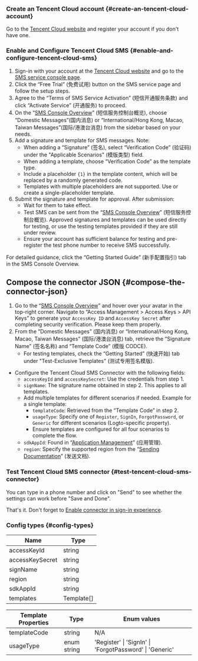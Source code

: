 ### Create an Tencent Cloud account \{#create-an-tencent-cloud-account}

Go to the [Tencent Cloud website](https://cloud.tencent.com/) and register your account if you don't have one.

### Enable and Configure Tencent Cloud SMS \{#enable-and-configure-tencent-cloud-sms}

1. Sign-in with your account at the [Tencent Cloud website](https://cloud.tencent.com/) and go to the [SMS service console page](https://cloud.tencent.com/product/sms).
2. Click the “Free Trial” (免费试用) button on the SMS service page and follow the setup steps.
3. Agree to the “Terms of SMS Service Activation” (短信开通服务条款) and click “Activate Service” (开通服务) to proceed.
4. On the “[SMS Console Overview](https://console.cloud.tencent.com/smsv2)” (短信服务控制台概览), choose “Domestic Messages”(国内消息) or “International/Hong Kong, Macao, Taiwan Messages”(国际/港澳台消息) from the sidebar based on your needs.
5. Add a signature and template for SMS messages. Note:
   - When adding a “Signature” (签名), select “Verification Code” (验证码) under the "Applicable Scenarios" (模版类型) field.
   - When adding a template, choose “Verification Code” as the template type.
   - Include a placeholder `{1}` in the template content, which will be replaced by a randomly generated code.
   - Templates with multiple placeholders are not supported. Use or create a single-placeholder template.
6. Submit the signature and template for approval. After submission:
   - Wait for them to take effect.
   - Test SMS can be sent from the “[SMS Console Overview](https://console.cloud.tencent.com/smsv2)” (短信服务控制台概览). Approved signatures and templates can be used directly for testing, or use the testing templates provided if they are still under review.
   - Ensure your account has sufficient balance for testing and pre-register the test phone number to receive SMS successfully.

For detailed guidance, click the “Getting Started Guide” (新手配置指引) tab in the SMS Console Overview.

## Compose the connector JSON \{#compose-the-connector-json}

1. Go to the “[SMS Console Overview](https://console.cloud.tencent.com/smsv2)” and hover over your avatar in the top-right corner. Navigate to “Access Management > Access Keys > API Keys” to generate your `AccessKey ID` and `AccessKey Secret` after completing security verification. Please keep them properly.
2. From the “Domestic Messages” (国内消息) or “International/Hong Kong, Macao, Taiwan Messages” (国际/港澳台消息) tab, retrieve the “Signature Name” (签名名称) and “Template Code” (模版 CODCE).
   - For testing templates, check the “Getting Started” (快速开始) tab under "Test-Exclusive Templates" (测试专用签名模版).

- Configure the Tencent Cloud SMS Connector with the following fields:
  - `accessKeyId` and `accessKeySecret`: Use the credentials from step 1.
  - `signName`: The signature name obtained in step 2. This applies to all templates.
  - Add multiple templates for different scenarios if needed. Example for a single template:
    - `templateCode`: Retrieved from the “Template Code” in step 2.
    - `usageType`: Specify one of `Register`, `SignIn`, `ForgotPassword`, or `Generic` for different scenarios (Logto-specific property).
    - Ensure templates are configured for all four scenarios to complete the flow.
  - `sdkAppId`: Found in “[Application Management](https://console.cloud.tencent.com/smsv2/app-manage)” (应用管理).
  - `region`: Specify the supported region from the “[Sending Documentation](https://cloud.tencent.com/document/api/382/52071#.E5.9C.B0.E5.9F.9F.E5.88.97.E8.A1.A8)” (发送文档).

### Test Tencent Cloud SMS connector \{#test-tencent-cloud-sms-connector}

You can type in a phone number and click on "Send" to see whether the settings can work before "Save and Done".

That's it. Don't forget to [Enable connector in sign-in experience](/connectors/sms-connectors#enable-phone-number-sign-up-or-sign-in).

### Config types \{#config-types}

| Name            | Type       |
| --------------- | ---------- |
| accessKeyId     | string     |
| accessKeySecret | string     |
| signName        | string     |
| region          | string     |
| sdkAppId        | string     |
| templates       | Template[] |

| Template Properties | Type        | Enum values                                             |
| ------------------- | ----------- | ------------------------------------------------------- |
| templateCode        | string      | N/A                                                     |
| usageType           | enum string | 'Register' \| 'SignIn' \| 'ForgotPassword' \| 'Generic' |
